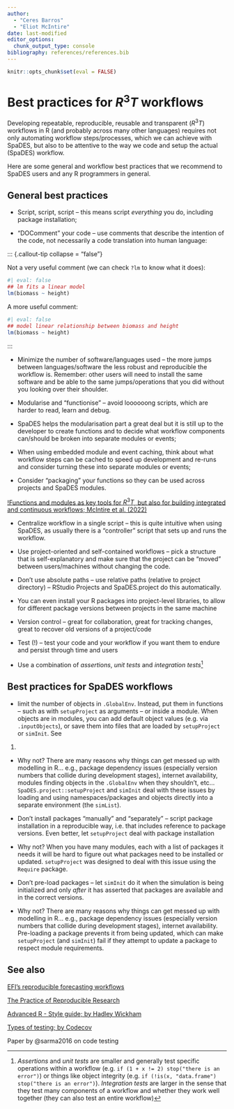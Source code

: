 ```yaml
---
author: 
  - "Ceres Barros"
  - "Eliot McIntire"
date: last-modified
editor_options:
  chunk_output_type: console
bibliography: references/references.bib
---
```


```r
knitr::opts_chunk$set(eval = FALSE)
```

# Best practices for $R^3T$ workflows {.unnumbered}

Developing repeatable, reproducible, reusable and transparent ($R^3T$)
workflows in R (and probably across many other languages) requires not
only automating workflow steps/processes, which we can achieve with
SpaDES, but also to be attentive to the way we code and setup the actual
(SpaDES) workflow.

Here are some general and workflow best practices that we recommend to
SpaDES users and any R programmers in general.

## General best practices

-   Script, script, script -- this means script *everything* you do,
    including package installation;

-   "DOComment" your code -- use comments that describe the intention of
    the code, not necessarily a code translation into human language:

::: {.callout-tip collapse = "false"}

Not a very useful comment (we can check `?lm` to know what it does):

```r
#| eval: false
## lm fits a linear model
lm(biomass ~ height)
```

A more useful comment:

```r
#| eval: false
## model linear relationship between biomass and height
lm(biomass ~ height)
```

:::

-   Minimize the number of software/languages used -- the more jumps
    between languages/software the less robust and reproducible the
    workflow is. Remember: other users will need to install the same
    software and be able to the same jumps/operations that you did
    without you looking over their shoulder.

-   Modularise and "functionise" -- avoid loooooong scripts, which are
    harder to read, learn and debug.

-   SpaDES helps the modularisation part a great deal but it is still up
    to the developer to create functions and to decide what workflow
    components can/should be broken into separate modules or events;

-   When using embedded module and event caching, think about what
    workflow steps can be cached to speed up development and re-runs and
    consider turning these into separate modules or events;

-   Consider "packaging" your functions so they can be used across
    projects and SpaDES modules.

[!Functions and modules as key tools for $R^3T$, but also for building
integrated and continuous workflows; McIntire et al.
(2022)](https://onlinelibrary.wiley.com/cms/asset/680b22bc-1a97-4ab6-8f90-6fd1557e9e27/ele13994%20-fig-0001-m.jpg)

-   Centralize workflow in a single script -- this is quite intuitive
    when using SpaDES, as usually there is a "controller" script that
    sets up and runs the workflow.

-   Use project-oriented and self-contained workflows -- pick a
    structure that is self-explanatory and make sure that the project
    can be "moved" between users/machines without changing the code.

-   Don't use absolute paths -- use relative paths (relative to project
    directory) -- RStudio Projects and SpaDES.project do this
    automatically.

-   You can even install your R packages into project-level libraries,
    to allow for different package versions between projects in the same
    machine

-   Version control -- great for collaboration, great for tracking
    changes, great to recover old versions of a project/code

-   Test (!) -- test your code and your workflow if you want them to
    endure and persist through time and users

-   Use a combination of *assertions*, *unit tests* and *integration
    tests*[^1]

## Best practices for SpaDES workflows

-   limit the number of objects in `.GlobalEnv`. Instead, put them in
    functions -- such as with `setupProject` as arguments -- or inside a
    module. When objects are in modules, you can add default object
    values (e.g. via `.inputObjects`), or save them into files that are
    loaded by `setupProject` or `simInit`. See

1.  

-   Why not? There are many reasons why things can get messed up with
    modelling in R... e.g., package dependency issues (especially
    version numbers that collide during development stages), internet
    availability, modules finding objects in the `.GlobalEnv` when they
    shouldn't, etc... `SpaDES.project::setupProject` and `simInit` deal
    with these issues by loading and using namespaces/packages and
    objects directly into a separate environment (the `simList`).

-   Don't install packages "manually" and "separately" -- script package
    installation in a reproducible way, i.e. that includes reference to
    package versions. Even better, let `setupProject` deal with package
    installation

-   Why not? When you have many modules, each with a list of packages it
    needs it will be hard to figure out what packages need to be
    installed or updated. `setupProject` was designed to deal with this
    issue using the `Require` package.

-   Don't pre-load packages -- let `simInit` do it when the simulation
    is being initialized and only *after* it has asserted that packages
    are available and in the correct versions.

-   Why not? There are many reasons why things can get messed up with
    modelling in R... e.g., package dependency issues (especially
    version numbers that collide during development stages), internet
    availability. Pre-loading a package prevents it from being updated,
    which can make `setupProject` (and `simInit`) fail if they attempt
    to update a package to respect module requirements.

## See also

[EFI's reproducible forecasting
workflows](https://ecoforecast.org/reproducible-forecasting-workflows/)

[The Practice of Reproducible
Research](http://www.practicereproducibleresearch.org/)

[Advanced R - Style guide; by Hadley
Wickham](http://adv-r.had.co.nz/Style.html)

[Types of testing; by
Codecov](https://about.codecov.io/blog/types-of-testing-unit-vs-integration/)

Paper by @sarma2016 on code testing

[^1]: *Assertions* and *unit tests* are smaller and generally test
    specific operations within a workflow (e.g.
    `if (1 + x != 2) stop("there is an error")`) or things like object
    integrity (e.g.
    `if (!is(x, "data.frame") stop("there is an error")`). *Integration
    tests* are larger in the sense that they test many components of a
    workflow and whether they work well together (they can also test an
    entire workflow)
